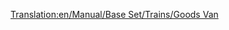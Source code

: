 [[Translation:en/Manual/Base Set/Trains/Goods Van]]
{{es/Vagones|Imagen=[[File:en/Goodsvan.png]]
|Nombre=Vagón de Mercancías
|PrecioNormal=2.968 € (1.484 £)
|PesoNormal=21 / 33 t
|CapacidadNormal=25 cajas de mercancías
|PrecioMono="
|PesoMono=21 / 36 t
|CapacidadMono=30 cajas de mercancías
|PrecioMag="
|PesoMag=21 / 37 t
|CapacidadMag=32 cajas de mercancías
|Descripción=El '''vagón de mercancías''' es necesario para transportar [[es/Manual/Base Set/Cargos/Mercancías|mercancías]] hasta las [[es/Manual/Pueblo#ciudades|ciudades]] de más de 750 habitantes. Está disponible en los climas [[es/Manual/Clima#templado|templado]], [[es/Manual/Clima#subartico|subártico]] y [[es/Manual/Clima#subtropical|subtropical]]. Las mercancías se transportan desde las [[es/Manual/Base Set/Industries/Fábrica|fábricas]], [[es/Manual/Base Set/Industries/Refinería de petróleo|refinerías de petroleo]] y los [[es/Manual/Base Set/Industries/Aserradero|aserraderos]] en el clima templado; desde las [[es/Manual/Base Set/Industries/Imprenta|imprentas]] y [[es/Manual/Base Set/Industries/Refinería de petróleo|refinerías de petroleo]] en el clima subártico; y desde las [[es/Manual/Base Set/Industries/Fábrica|fábricas]] y [[es/Manual/Base Set/Industries/Refinería de petróleo|refinerías de petroleo]] en el clima subtropical.
}}